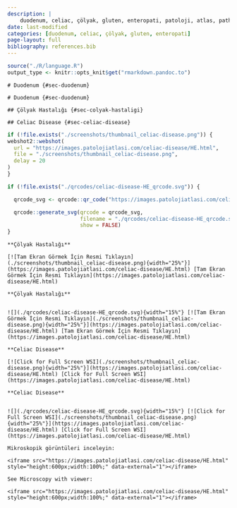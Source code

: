 ```yaml
---
description: |
    duodenum, celiac, çölyak, gluten, enteropati, patoloji, atlas, pathology, whole slide image
date: last-modified
categories: [duodenum, celiac, çölyak, gluten, enteropati]
page-layout: full
bibliography: references.bib
---
```


```r
source("./R/language.R")
output_type <- knitr::opts_knit$get("rmarkdown.pandoc.to")
```



```asis
# Duodenum {#sec-duodenum}
```

```asis
# Duodenum {#sec-duodenum}
```


```asis

## Çölyak Hastalığı {#sec-colyak-hastaligi}

```

```asis

## Celiac Disease {#sec-celiac-disease}

```

```r
if (!file.exists("./screenshots/thumbnail_celiac-disease.png")) {
webshot2::webshot(
  url = "https://images.patolojiatlasi.com/celiac-disease/HE.html",
  file = "./screenshots/thumbnail_celiac-disease.png",
  delay = 20
)
}
```

```r
if (!file.exists("./qrcodes/celiac-disease-HE_qrcode.svg")) {

  qrcode_svg <- qrcode::qr_code("https://images.patolojiatlasi.com/celiac-disease/HE.html")

  qrcode::generate_svg(qrcode = qrcode_svg,
                       filename = "./qrcodes/celiac-disease-HE_qrcode.svg",
                       show = FALSE)
}
```



 





:::: {.content-hidden when-format="pdf"}




```asis

**Çölyak Hastalığı**

[![Tam Ekran Görmek İçin Resmi Tıklayın](./screenshots/thumbnail_celiac-disease.png){width="25%"}](https://images.patolojiatlasi.com/celiac-disease/HE.html) [Tam Ekran Görmek İçin Resmi Tıklayın](https://images.patolojiatlasi.com/celiac-disease/HE.html)

```



::::





:::: {.content-visible when-format="pdf"}



```asis

**Çölyak Hastalığı**


![](./qrcodes/celiac-disease-HE_qrcode.svg){width="15%"} [![Tam Ekran Görmek İçin Resmi Tıklayın](./screenshots/thumbnail_celiac-disease.png){width="25%"}](https://images.patolojiatlasi.com/celiac-disease/HE.html) [Tam Ekran Görmek İçin Resmi Tıklayın](https://images.patolojiatlasi.com/celiac-disease/HE.html)

```





::::


:::: {.content-hidden when-format="pdf"}


```asis

**Celiac Disease**

[![Click for Full Screen WSI](./screenshots/thumbnail_celiac-disease.png){width="25%"}](https://images.patolojiatlasi.com/celiac-disease/HE.html) [Click for Full Screen WSI](https://images.patolojiatlasi.com/celiac-disease/HE.html)

```




::::





:::: {.content-visible when-format="pdf"}


```asis

**Celiac Disease**


![](./qrcodes/celiac-disease-HE_qrcode.svg){width="15%"} [![Click for Full Screen WSI](./screenshots/thumbnail_celiac-disease.png){width="25%"}](https://images.patolojiatlasi.com/celiac-disease/HE.html) [Click for Full Screen WSI](https://images.patolojiatlasi.com/celiac-disease/HE.html)

```





::::




```asis

Mikroskopik görüntüleri inceleyin:

<iframe src="https://images.patolojiatlasi.com/celiac-disease/HE.html" style="height:600px;width:100%;" data-external="1"></iframe>

```

```asis

See Microscopy with viewer: 

<iframe src="https://images.patolojiatlasi.com/celiac-disease/HE.html" style="height:600px;width:100%;" data-external="1"></iframe>

```


